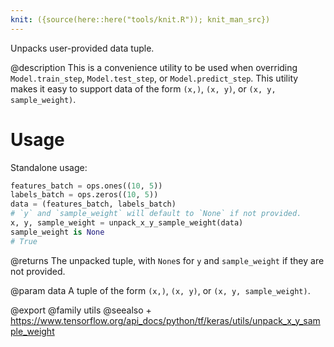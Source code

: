 ```yaml
---
knit: ({source(here::here("tools/knit.R")); knit_man_src})
---
```

Unpacks user-provided data tuple.

@description
This is a convenience utility to be used when overriding
`Model.train_step`, `Model.test_step`, or `Model.predict_step`.
This utility makes it easy to support data of the form `(x,)`,
`(x, y)`, or `(x, y, sample_weight)`.

# Usage
Standalone usage:

```python
features_batch = ops.ones((10, 5))
labels_batch = ops.zeros((10, 5))
data = (features_batch, labels_batch)
# `y` and `sample_weight` will default to `None` if not provided.
x, y, sample_weight = unpack_x_y_sample_weight(data)
sample_weight is None
# True
```

@returns
The unpacked tuple, with `None`s for `y` and `sample_weight` if they are
not provided.

@param data
A tuple of the form `(x,)`, `(x, y)`, or `(x, y, sample_weight)`.

@export
@family utils
@seealso
+ <https://www.tensorflow.org/api_docs/python/tf/keras/utils/unpack_x_y_sample_weight>

